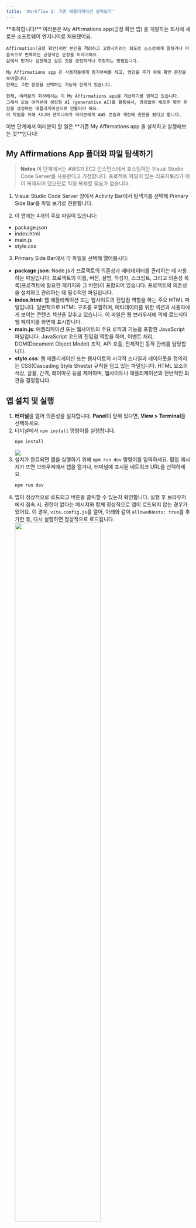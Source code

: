 ```yaml
---
title: 'Workflow 1: 기존 애플리케이션 살펴보기'
---
```


<Note>
    **축하합니다!** 여러분은 My Affirmations app(긍정 확언 앱) 을 개발하는 회사에 새로운 소프트웨어 엔지니어로 채용됐어요.

    Affirmation(긍정 확언)이란 본인을 격려하고 고양시키려는 의도로 스스로에게 말하거나 마음속으로 반복하는 긍정적인 문장을 이야기해요.
    삶에서 믿거나 실현하고 싶은 것을 긍정하거나 주장하는 방법입니다.

    My Affirmations app 은 사용자들에게 동기부여를 하고, 영감을 주기 위해 확언 문장을 보여줍니다.
    현재는 그런 문장을 선택하는 기능에 한계가 있습니다.

    현재, 여러분의 회사에서는 이 My Affirmations app을 개선하기를 원하고 있습니다.
    그래서 오늘 여러분이 생성형 AI (generative AI)를 활용해서, 끊임없이 새로운 확언 문장을 생성하는 애플리케이션으로 만들어야 해요.
    이 작업을 위해 시니어 엔지니어가 여러분에게 AWS 콘솔과 계정에 권한을 줬다고 합니다.
</Note>

<Info>
    이번 단계에서 여러분이 할 일은 **기존 My Affirmations app 을 설치하고 실행해보는 것**입니다!
</Info>

## My Affirmations App 폴더와 파일 탐색하기

> **Notes**
> 이 단계에서는 AWS가 EC2 인스턴스에서 호스팅하는 Visual Studio Code Server를 사용한다고 가정합니다.
> 프로젝트 파일이 있는 리포지토리가 이미 복제되어 있으므로 직접 복제할 필요가 없습니다.

1. Visual Studio Code Server 창에서 Activity Bar에서 탐색기를 선택해 Primary Side Bar를 파일 보기로 전환합니다.

2. 이 앱에는 4개의 주요 파일이 있습니다:
- package.json
- index.html
- main.js
- style.css

3. Primary Side Bar에서 각 파일을 선택해 열어봅시다:
- **package.json**: Node.js가 프로젝트의 의존성과 메타데이터를 관리하는 데 사용하는 파일입니다. 프로젝트의 이름, 버전, 설명, 작성자, 스크립트, 그리고 의존성 목록(프로젝트에 필요한 패키지와 그 버전)이 포함되어 있습니다. 프로젝트의 의존성을 설치하고 관리하는 데 필수적인 파일입니다.
- **index.html**: 웹 애플리케이션 또는 웹사이트의 진입점 역할을 하는 주요 HTML 파일입니다. 일반적으로 HTML 구조를 포함하며, 메타데이터를 위한 섹션과 사용자에게 보이는 콘텐츠 섹션을 갖추고 있습니다. 이 파일은 웹 브라우저에 의해 로드되어 웹 페이지를 화면에 표시합니다.
- **main.js**: 애플리케이션 또는 웹사이트의 주요 로직과 기능을 포함한 JavaScript 파일입니다. JavaScript 코드의 진입점 역할을 하며, 이벤트 처리, DOM(Document Object Model) 조작, API 호출, 전체적인 동작 관리를 담당합니다.
- **style.css**: 웹 애플리케이션 또는 웹사이트의 시각적 스타일과 레이아웃을 정의하는 CSS(Cascading Style Sheets) 규칙을 담고 있는 파일입니다. HTML 요소의 색상, 글꼴, 간격, 레이아웃 등을 제어하며, 웹사이트나 애플리케이션의 전반적인 외관을 결정합니다.

## 앱 설치 및 실행

1. **터미널**을 열어 의존성을 설치합니다. **Panel**이 닫혀 있다면, **View > Terminal**을 선택하세요.
2. 터미널에서 `npm install` 명령어를 실행합니다.
    ```bash
    npm install
    ```
    <img src="https://static.us-east-1.prod.workshops.aws/public/9c001be7-fb66-435b-8814-c5cd9619a3b0/static/images/workflow-1/npm-install.png"/>
3. 설치가 완료되면 앱을 실행하기 위해 `npm run dev` 명령어를 입력하세요. 팝업 메시지가 뜨면 브라우저에서 앱을 열거나, 터미널에 표시된 네트워크 URL을 선택하세요.
    ```bash
    npm run dev
    ```
4. 앱이 정상적으로 로드되고 버튼을 클릭할 수 있는지 확인합니다.
    <Note>
    실행 후 브라우저에서 접속 시, 권한이 없다는 메시지와 함께 정상적으로 앱이 로드되지 않는 경우가 있어요.
    이 경우, `vite.config.js`를 열어, 아래와 같이 `allowedHosts: true`를 추가한 후, 다시 실행하면 정상적으로 로드됩니다.
    <img src="/images/vite_config_allowedHosts.png" width="70%"/>
    </Note>

## 앱 사용하기

현재 앱은 매우 간단하여 랜덤한 긍정 문구를 보여줍니다. **Another Please** 버튼을 클릭하면 새로운 문구가 랜덤으로 표시되지만, 문구가 많지 않아 곧 모두 보게 될 것입니다.

다음 워크플로우에서 Generative AI를 추가하여 새로운 문구를 생성할 예정입니다.

## 앱 파일 구조 확인하기

**main.js** 파일을 열어 내용을 확인해 봅시다:
   - **CSS Import**: 첫 번째 줄에서 `import './style.css'`로 스타일링을 위한 CSS 파일을 불러옵니다.
   - **Affirmations Array**: 한정된 긍정 문구 리스트가 포함된 배열이 정의됩니다.
   - **유틸리티 함수**:
- `fetchNewAffirmation()`: 랜덤 문구를 가져와 화면에 표시하는 함수.
- `showLoadingAnimation()`: 로딩 애니메이션을 표시하는 함수. `#affirmation` ID를 가진 요소의 HTML 내용을 `loading-spinner` 클래스를 가진 `div`로 설정합니다.
- `disableButton(isDisabled)`: `isDisabled` 파라미터에 따라 `#getNewAffirmation` 버튼을 비활성화하거나 활성화합니다. 새로운 문구를 가져오는 동안 여러 요청이 발생하지 않도록 사용됩니다.
   - **초기화 함수**: **init()** 함수는 페이지가 로드되거나 새로고침될 때 호출되며, 다음 작업을 수행합니다:
- **fetchNewAffirmation()** 함수를 호출하여 새로운 문구를 가져옵니다.
- `#getNewAffirmation` 버튼을 선택하여 클릭 이벤트 리스너를 추가하고, 클릭 시 **fetchNewAffirmation()** 함수를 호출합니다.
   - **페이지 로드 시**: 페이지가 로드되거나 새로고침될 때 **init()** 함수가 호출됩니다.
   - **초기 문구 설정**: **init()** 함수는 **fetchNewAffirmation()** 함수를 호출하여 랜덤 문구를 가져와 `#affirmation` 요소의 HTML 내용으로 설정합니다.
   - **버튼 클릭 이벤트**: **init()** 함수는 `#getNewAffirmation` 버튼에 클릭 이벤트 리스너를 추가하여, 버튼 클릭 시 **fetchNewAffirmation()** 함수가 실행되도록 합니다.

## 워크플로우 요약

이 코드로 인해 사용자는 버튼을 클릭하여 새로운 랜덤 문구를 가져올 수 있으며, 새로운 문구가 로드되는 동안 로딩 애니메이션이 표시되어 사용자 경험이 개선됩니다.
